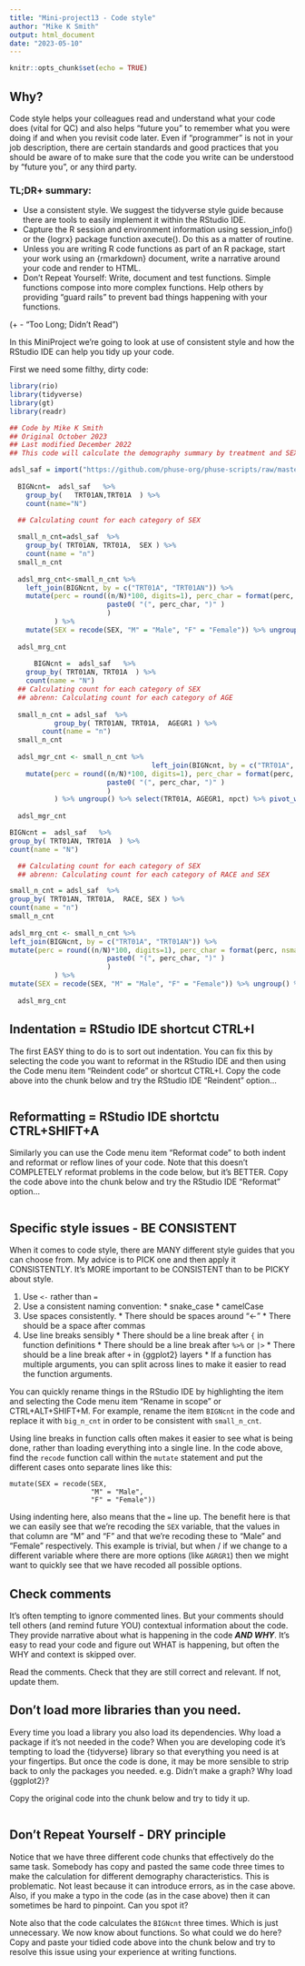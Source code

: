 ```yaml
---
title: "Mini-project13 - Code style"
author: "Mike K Smith"
output: html_document
date: "2023-05-10"
---
```


```r
knitr::opts_chunk$set(echo = TRUE)
```

## Why?
Code style helps your colleagues read and understand what your code does (vital for QC) and also helps "future you" to remember what you were doing if and when you revisit code later.  Even if "programmer" is not in your job description, there are certain standards and good practices that you should be aware of to make sure that the code you write can be understood by "future you", or any third party. 

### TL;DR+ summary:
 - Use a consistent style. We suggest the tidyverse style guide because there are tools to easily implement it within the RStudio IDE.  
 - Capture the R session and environment information using session_info() or the {logrx} package function axecute(). Do this as a matter of routine.  
 - Unless you are writing R code functions as part of an R package, start your work using an {rmarkdown} document, write a narrative around your code and render to HTML.  
 - Don’t Repeat Yourself: Write, document and test functions. Simple functions compose into more complex functions. Help others by providing “guard rails” to prevent bad things happening with your functions.  
  
(+ - “Too Long; Didn’t Read”)

In this MiniProject we're going to look at use of consistent style and how the RStudio IDE can help you tidy up your code.

First we need some filthy, dirty code:

```r
library(rio)
library(tidyverse)
library(gt)
library(readr)

## Code by Mike K Smith
## Original October 2023
## Last modified December 2022
## This code will calculate the demography summary by treatment and SEX. This code assumes that "M"="MALE" and "F"="FEMALE".

adsl_saf = import("https://github.com/phuse-org/phuse-scripts/raw/master/data/adam/cdisc/adsl.xpt") %>% filter(SAFFL == "Y")
  
  BIGNcnt=  adsl_saf   %>%
    group_by(   TRT01AN,TRT01A  ) %>%
    count(name="N")

  ## Calculating count for each category of SEX
  
  small_n_cnt=adsl_saf  %>%
    group_by( TRT01AN, TRT01A,  SEX ) %>%
    count(name = "n")
  small_n_cnt
  
  adsl_mrg_cnt<-small_n_cnt %>%
    left_join(BIGNcnt, by = c("TRT01A", "TRT01AN")) %>%
    mutate(perc = round((n/N)*100, digits=1), perc_char = format(perc, nsmall=1), npct = paste(n, 
                        paste0( "(", perc_char, ")" ) 
                        ) 
           ) %>%
    mutate(SEX = recode(SEX, "M" = "Male", "F" = "Female")) %>% ungroup() %>% select(TRT01A, SEX, npct) %>% pivot_wider(names_from=TRT01A,values_from=npct)
  
  adsl_mrg_cnt
  
      BIGNcnt =  adsl_saf   %>%
    group_by( TRT01AN, TRT01A  ) %>%
    count(name = "N")
  ## Calculating count for each category of SEX
  ## abrenn: Calculating count for each category of AGE
      
  small_n_cnt = adsl_saf  %>%
           group_by( TRT01AN, TRT01A,  AGEGR1 ) %>%
        count(name = "n")
  small_n_cnt
  
  adsl_mgr_cnt <- small_n_cnt %>%
                                   left_join(BIGNcnt, by = c("TRT01A", "TRT01AN")) %>%
    mutate(perc = round((n/N)*100, digits=1), perc_char = format(perc, nsmall=1), npct = paste(n, 
                        paste0( "(", perc_char, ")" ) 
                        ) 
           ) %>% ungroup() %>% select(TRT01A, AGEGR1, npct) %>% pivot_wider(names_from = TRT01A, values_from = npct)
  
  adsl_mgr_cnt

BIGNcnt =  adsl_saf   %>%
group_by( TRT01AN, TRT01A  ) %>%
count(name = "N")

  ## Calculating count for each category of SEX
  ## abrenn: Calculating count for each category of RACE and SEX

small_n_cnt = adsl_saf  %>%
group_by( TRT01AN, TRT01A,  RACE, SEX ) %>%
count(name = "n")
small_n_cnt
  
adsl_mrg_cnt <- small_n_cnt %>%
left_join(BIGNcnt, by = c("TRT01A", "TRT01AN")) %>%
mutate(perc = round((n/N)*100, digits=1), perc_char = format(perc, nsmall=1), npct = paste(n, 
                        paste0( "(", perc_char, ")" ) 
                        ) 
           ) %>%
mutate(SEX = recode(SEX, "M" = "Male", "F" = "Female")) %>% ungroup() %>% select(TRT01A, RACE, SEX, npct) %>% pivot_wider(names_from = TRT01A, values_from = npct)
  
  adsl_mrg_cnt
```

## Indentation = RStudio IDE shortcut CTRL+I
The first EASY thing to do is to sort out indentation. You can fix this by selecting
the code you want to reformat in the RStudio IDE and then using the Code menu
item "Reindent code" or shortcut CTRL+I. Copy the code above into the chunk below and try the RStudio IDE "Reindent" option...

```r

```

## Reformatting = RStudio IDE shortctu CTRL+SHIFT+A
Similarly you can use the Code menu item "Reformat code" to both indent and 
reformat or reflow lines of your code. Note that this doesn't COMPLETELY reformat
problems in the code below, but it's BETTER. Copy the code above into the chunk below and try the RStudio IDE "Reformat" option...

```r

```

## Specific style issues - BE CONSISTENT

When it comes to code style, there are MANY different style guides that you can
choose from. My advice is to PICK one and then apply it CONSISTENTLY. It's MORE
important to be CONSISTENT than to be PICKY about style.
  
  1. Use `<-` rather than `=`
  2. Use a consistent naming convention: 
    * snake_case
    * camelCase
  3. Use spaces consistently. 
    * There should be spaces around "<-"
    * There should be a space after commas
  4. Use line breaks sensibly
    * There should be a line break after `{` in function definitions
    * There should be a line break after `%>%` or `|>`
    * There should be a line break after `+` in {ggplot2} layers
    * If a function has multiple arguments, you can split across lines to make it easier to read the function arguments.
    
You can quickly rename things in the RStudio IDE by highlighting the item and selecting the Code menu item "Rename in scope" or CTRL+ALT+SHIFT+M. For example, rename the item `BIGNcnt` in the code and replace it with `big_n_cnt` in order to be consistent with `small_n_cnt`.

Using line breaks in function calls often makes it easier to see what is being done, rather than loading everything into a single line. In the code above, find the `recode` function call within the `mutate` statement and put the different cases onto separate lines like this:

```
mutate(SEX = recode(SEX, 
                    "M" = "Male", 
                    "F" = "Female"))
```

Using indenting here, also means that the `=` line up. The benefit here is that we can easily see that we're recoding the `SEX` variable, that the values in that column are "M" and "F" and that we're recoding these to "Male" and "Female" respectively. This example is trivial, but when / if we change to a different variable where there are more options (like `AGRGR1`) then we might want to quickly see that we have recoded all possible options.
    
## Check comments

It's often tempting to ignore commented lines. But your comments should tell others (and remind future YOU) contextual information about the code. They provide narrative about what is happening in the code ***AND WHY***. It's easy to read your code and figure out WHAT is happening, but often the WHY and context is skipped over.

Read the comments. Check that they are still correct and relevant. If not, update them.

## Don't load more libraries than you need.

Every time you load a library you also load its dependencies. Why load a package if it's not needed in the code? When you are developing code it's tempting to load the {tidyverse} library so that everything you need is at your fingertips. But once the code is done, it may be more sensible to strip back to only the packages you needed. e.g. Didn't make a graph? Why load {ggplot2}?

Copy the original code into the chunk below and try to tidy it up.

```r

```

## Don't Repeat Yourself - DRY principle

Notice that we have three different code chunks that effectively do the same task. Somebody has copy and pasted the same code three times to make the calculation for different demography characteristics. This is problematic. Not least because it can introduce errors, as in the case above. Also, if you make a typo in the code (as in the case above) then it can sometimes be hard to pinpoint. Can you spot it?

Note also that the code calculates the `BIGNcnt` three times. Which is just unnecessary. We now know about functions. So what could we do here? Copy and paste your tidied code above into the chunk below and try to resolve this issue using your experience at writing functions.

```r

```

